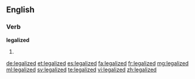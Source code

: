 ==English==

===Verb===
'''legalized'''
# {{en-past of|legalize}}

[[de:legalized]]
[[et:legalized]]
[[es:legalized]]
[[fa:legalized]]
[[fr:legalized]]
[[mg:legalized]]
[[ml:legalized]]
[[sv:legalized]]
[[te:legalized]]
[[vi:legalized]]
[[zh:legalized]]